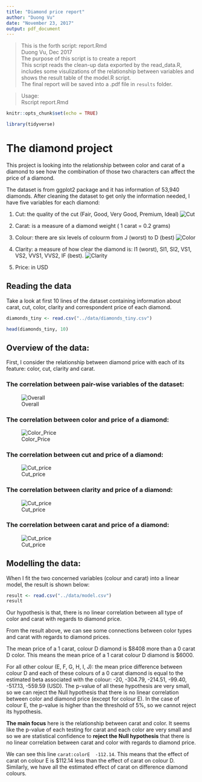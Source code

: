 ```yaml
---
title: "Diamond price report"
author: "Duong Vu"
date: "November 23, 2017"
output: pdf_document
---
```


> This is the forth script: report.Rmd        
Duong Vu, Dec 2017        
The purpose of this script is to create a report    
This script reads the clean-up data exported by the read_data.R, includes some visulizations of the relationship between variables and shows the result table of the model.R script.          
The final report will be saved into a .pdf file in `results` folder. 

> Usage:             
 Rscript report.Rmd 

```r
knitr::opts_chunk$set(echo = TRUE)
```

```r
library(tidyverse)
```


# The diamond project

This project is looking into the relationship between color and carat of a diamond to see how the combination of those two characters can affect the price of a diamond.

The dataset is from ggplot2 package and it has information of 53,940 diamonds. After cleaning the dataset to get only the information needed, I have five variables for each diamond:

1. Cut: the quality of the cut (Fair, Good, Very Good, Premium, Ideal)
![Cut](../doc/img/Cut.jpg)

2. Carat: is a measure of a diamond weight ( 1 carat = 0.2 grams)

3. Colour: there are six levels of colourm from J (worst) to D (best)
![Color](../doc/img/color-chart.jpg)

4. Clarity: a measure of how clear the diamond is: I1 (worst), SI1, SI2, VS1, VS2, VVS1, VVS2, IF (best).
![Clarity](../doc/img/Clarity.jpg)

5. Price: in USD


## Reading the data

Take a look at first 10 lines of the dataset containing information about carat, cut, color, clarity and correspondent price of each diamond.

```r
diamonds_tiny <- read.csv("../data/diamonds_tiny.csv")

head(diamonds_tiny, 10)
```

## Overview of the data:

First, I consider the relationship between diamond price with each of its feature: color, cut, clarity and carat.

### The correlation between pair-wise variables of the dataset:

![Overall](../results/figure/corr.png)

### The correlation between color and price of a diamond:
![Color_Price](../results/figure/color_price.png)

### The correlation between cut and price of a diamond:
![Cut_price](../results/figure/cut_price.png)

### The correlation between clarity and price of a diamond:
![Cut_price](../results/figure/clarity_price.png)


### The correlation between carat and price of a diamond:
![Cut_price](../results/figure/carat_price.png)

## Modelling the data:

When I fit the two concerned variables (colour and carat) into a linear model, the result is shown below:

```r
result <- read.csv("../data/model.csv")
result
```

Our hypothesis is that, there is no linear correlation between all type of color and carat with regards to diamond price.

From the result above, we can see some connections between color types and carat with regards to diamond prices. 

The mean price of a 1 carat, colour D diamond is \$8408 more than a 0 carat D color. This means the mean price of a 1 carat colour D diamond is \$6000.

For all other colour (E, F, G, H, I, J): the mean price difference between colour D and each of these colours of a 0 carat diamond is equal to the estimated beta associated with the colour: -20, -304.79, -214.51, -99.40, -517.13, -559.59 (USD). The p-value of all these hypothesis are very small, so we can reject the Null hypothesis that there is no linear correlation between color and diamond price (except for colour E). In the case of colour E, the p-value is higher than the threshold of 5%, so we cannot reject its hypothesis.

**The main focus** here is the relationship between carat and color. It seems like the p-value of each testing for carat and each color are very small and so we are statistical confidence to **reject the Null hypothesis** that there is no linear correlation between carat and color with regards to diamond price. 

We can see this line `carat:colorE  -112.14`. This means that the effect of carat on colour E is \$112.14 less than the effect of carat on colour D. Similarly, we have all the estimated effect of carat on difference diamond colours.


